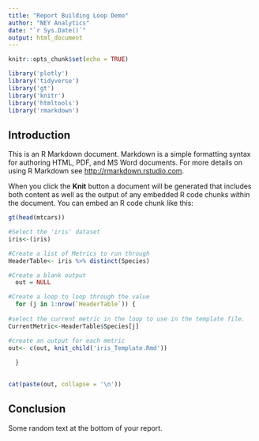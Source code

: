 ```yaml
---
title: "Report Building Loop Demo"
author: "NEY Analytics"
date: "`r Sys.Date()`"
output: html_document
---
```


```r
knitr::opts_chunk$set(echo = TRUE)

library('plotly')
library('tidyverse')
library('gt')
library('knitr')
library('htmltools')
library('rmarkdown')

```

## Introduction

This is an R Markdown document. Markdown is a simple formatting syntax for authoring HTML, PDF, and MS Word documents. For more details on using R Markdown see <http://rmarkdown.rstudio.com>.

When you click the **Knit** button a document will be generated that includes both content as well as the output of any embedded R code chunks within the document. You can embed an R code chunk like this:

```r

gt(head(mtcars))

```

```r

#Select the 'iris' dataset
iris<-(iris)

#Create a list of Metrics to run through  
HeaderTable<- iris %>% distinct(Species) 

#Create a blank output  
  out = NULL

#Create a loop to loop through the value    
  for (j in 1:nrow(`HeaderTable`)) {
    
#select the current metric in the loop to use in the template file.    
CurrentMetric<-HeaderTable$Species[j]

#create an output for each metric     
out<- c(out, knit_child('iris_Template.Rmd'))
  
  }
  
```


```r

cat(paste(out, collapse = '\n'))

```

## Conclusion

Some random text at the bottom of your report. 